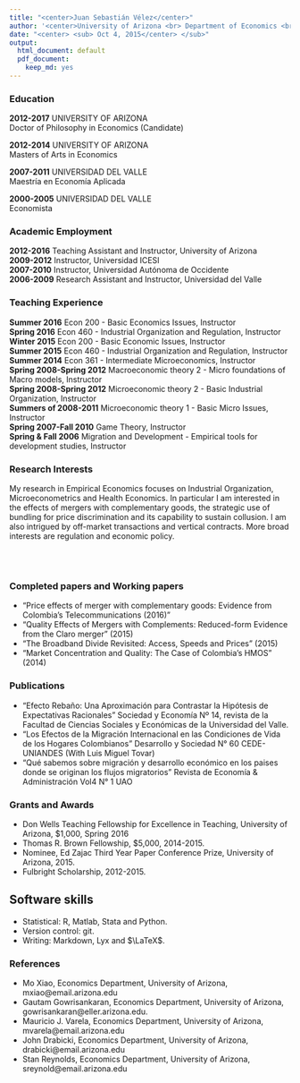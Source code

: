```yaml
---
title: "<center>Juan Sebastián Vélez</center>"
author: '<center>University of Arizona <br> Department of Economics <br> <sub>1130 East Helen Street McClelland Hall 401 <br> Phone: 520.481.89.39 <br> Website: sebastianvelez.me</sub></center>'
date: "<center> <sub> Oct 4, 2015</center> </sub>"
output:
  html_document: default
  pdf_document:
    keep_md: yes
---
```


### Education

**2012-2017** UNIVERSITY OF ARIZONA  
Doctor of Philosophy in Economics (Candidate)

**2012-2014** UNIVERSITY OF ARIZONA  
Masters of Arts in Economics

**2007-2011** UNIVERSIDAD DEL VALLE  
Maestría en Economía Aplicada

**2000-2005** UNIVERSIDAD DEL VALLE  
Economista


### Academic Employment
**2012-2016** Teaching Assistant and Instructor, University of Arizona  
**2009-2012** Instructor, Universidad ICESI  
**2007-2010** Instructor, Universidad Autónoma de Occidente  
**2006-2009** Research Assistant and Instructor, Universidad del Valle  

### Teaching Experience
**Summer 2016** Econ 200 - Basic Economics Issues, Instructor  
**Spring 2016** Econ 460 - Industrial Organization and Regulation, Instructor  
**Winter 2015** Econ 200 - Basic Economic Issues, Instructor  
**Summer 2015** Econ 460 - Industrial Organization and Regulation, Instructor  
**Summer 2014** Econ 361 - Intermediate Microeconomics, Instructor  
**Spring 2008-Spring 2012** Macroeconomic theory 2 - Micro foundations of Macro models, Instructor  
**Spring 2008-Spring 2012** Microeconomic theory 2 - Basic Industrial Organization, Instructor  
**Summers of 2008-2011** Microeconomic theory 1 - Basic Micro Issues, Instructor  
**Spring 2007-Fall 2010** Game Theory, Instructor  
**Spring & Fall 2006** Migration and Development - Empirical tools for development studies, Instructor

### Research Interests
My research in Empirical Economics focuses on Industrial Organization, Microeconometrics and Health Economics. In particular I am interested in the effects of mergers with complementary goods, the strategic use of bundling for price discrimination and its capability to sustain collusion. I am also intrigued by off-market transactions and vertical contracts. More broad interests are regulation and economic policy.

<br>
<br>

### Completed papers and Working papers
- "Price effects of merger with complementary goods: Evidence from Colombia's Telecommunications (2016)"
- "Quality Effects of Mergers with Complements: Reduced-form Evidence from the Claro merger" (2015)
- "The Broadband Divide Revisited: Access, Speeds and Prices" (2015)  
- "Market Concentration and Quality: The Case of Colombia's HMOS" (2014)

### Publications
- "Efecto Rebaño: Una Aproximación para Contrastar la Hipótesis de Expectativas Racionales” Sociedad y Economía Nº 14, revista de la Facultad de Ciencias Sociales y Económicas de la Universidad del Valle.
- “Los Efectos de la Migración Internacional en las Condiciones de Vida de los Hogares Colombianos” Desarrollo y Sociedad N° 60 CEDE-UNIANDES (With Luis Miguel Tovar)  
- "Qué sabemos sobre migración y desarrollo económico en los paises donde se originan los flujos migratorios” Revista de Economía & Administración Vol4 N° 1 UAO

### Grants and Awards
- Don Wells Teaching Fellowship for Excellence in Teaching, University of Arizona, $1,000,
Spring 2016
- Thomas R. Brown Fellowship, $5,000,  2014-2015.
- Nominee, Ed Zajac Third Year Paper Conference Prize, University of Arizona, 2015.
- Fulbright Scholarship, 2012-2015.



## Software skills

- Statistical: R, Matlab, Stata and Python.
- Version control: git.
- Writing: Markdown, Lyx and $\LaTeX$.


### References
- Mo Xiao, Economics Department, University of Arizona, mxiao@email.arizona.edu
- Gautam Gowrisankaran, Economics Department, University of Arizona, gowrisankaran@eller.arizona.edu.
- Mauricio J. Varela, Economics Department, University of Arizona, mvarela@email.arizona.edu 
- John Drabicki, Economics Department, University of Arizona, drabicki@email.arizona.edu
- Stan Reynolds, Economics Department, University of Arizona, sreynold@email.arizona.edu  
 
